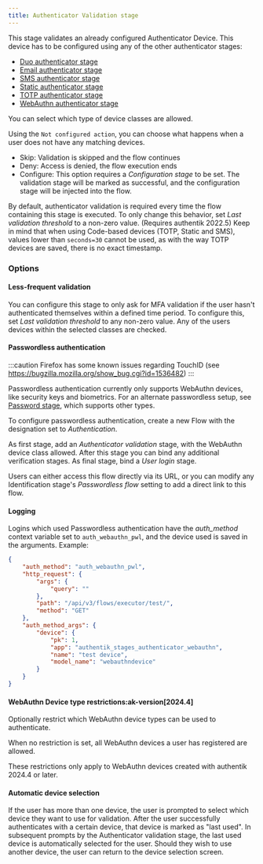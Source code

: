 ```yaml
---
title: Authenticator Validation stage
---
```


This stage validates an already configured Authenticator Device. This device has to be configured using any of the other authenticator stages:

- [Duo authenticator stage](../authenticator_duo/index.mdx)
- [Email authenticator stage](../authenticator_email/index.md)
- [SMS authenticator stage](../authenticator_sms/index.mdx)
- [Static authenticator stage](../authenticator_static/index.md)
- [TOTP authenticator stage](../authenticator_totp/index.md)
- [WebAuthn authenticator stage](../authenticator_webauthn/index.mdx)

You can select which type of device classes are allowed.

Using the `Not configured action`, you can choose what happens when a user does not have any matching devices.

- Skip: Validation is skipped and the flow continues
- Deny: Access is denied, the flow execution ends
- Configure: This option requires a _Configuration stage_ to be set. The validation stage will be marked as successful, and the configuration stage will be injected into the flow.

By default, authenticator validation is required every time the flow containing this stage is executed. To only change this behavior, set _Last validation threshold_ to a non-zero value. (Requires authentik 2022.5)
Keep in mind that when using Code-based devices (TOTP, Static and SMS), values lower than `seconds=30` cannot be used, as with the way TOTP devices are saved, there is no exact timestamp.

### Options

#### Less-frequent validation

You can configure this stage to only ask for MFA validation if the user hasn't authenticated themselves within a defined time period. To configure this, set _Last validation threshold_ to any non-zero value. Any of the users devices within the selected classes are checked.

#### Passwordless authentication

:::caution
Firefox has some known issues regarding TouchID (see https://bugzilla.mozilla.org/show_bug.cgi?id=1536482)
:::

Passwordless authentication currently only supports WebAuthn devices, like security keys and biometrics. For an alternate passwordless setup, see [Password stage](../password/index.md#passwordless-login), which supports other types.

To configure passwordless authentication, create a new Flow with the designation set to _Authentication_.

As first stage, add an _Authenticator validation_ stage, with the WebAuthn device class allowed.
After this stage you can bind any additional verification stages.
As final stage, bind a _User login_ stage.

Users can either access this flow directly via its URL, or you can modify any Identification stage's _Passwordless flow_ setting to add a direct link to this flow.

#### Logging

Logins which used Passwordless authentication have the _auth_method_ context variable set to `auth_webauthn_pwl`, and the device used is saved in the arguments. Example:

```json
{
    "auth_method": "auth_webauthn_pwl",
    "http_request": {
        "args": {
            "query": ""
        },
        "path": "/api/v3/flows/executor/test/",
        "method": "GET"
    },
    "auth_method_args": {
        "device": {
            "pk": 1,
            "app": "authentik_stages_authenticator_webauthn",
            "name": "test device",
            "model_name": "webauthndevice"
        }
    }
}
```

#### WebAuthn Device type restrictions:ak-version[2024.4]

Optionally restrict which WebAuthn device types can be used to authenticate.

When no restriction is set, all WebAuthn devices a user has registered are allowed.

These restrictions only apply to WebAuthn devices created with authentik 2024.4 or later.

#### Automatic device selection

If the user has more than one device, the user is prompted to select which device they want to use for validation. After the user successfully authenticates with a certain device, that device is marked as "last used". In subsequent prompts by the Authenticator validation stage, the last used device is automatically selected for the user. Should they wish to use another device, the user can return to the device selection screen.
